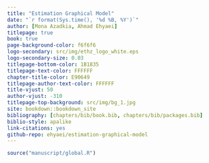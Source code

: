 ```yaml
--- 
title: "Estimation Graphical Model"
date: "`r format(Sys.time(), '%d %B, %Y')`"
author: [Mona Azadkia, Ahmad Ehyaei]
titlepage: true
book: true
page-background-color: f6f6f6
logo-secondary: src/img/ethz_logo_white.eps
logo-secondary-size: 0.03
titlepage-bottom-color: 1B1835
titlepage-text-color: FFFFFF
chapter-title-color: E90649
titlepage-author-text-color: FFFFFF
title-vjust: 50
author-vjust: -310
titlepage-top-background: src/img/bg_1.jpg
site: bookdown::bookdown_site
bibliography: [chapters/bib/book.bib, chapters/bib/packages.bib]
biblio-style: apalike
link-citations: yes
github-repo: ehyaei/estimation-graphical-model
---
```


```r
source("manuscript/global.R")
```

